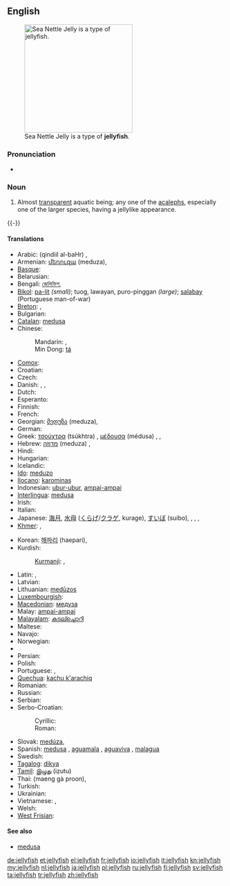 {{wikipedia}}
==English==
[[Image:Sea Nettle Jelly 1.jpg|250px|thumb|right|Sea Nettle Jelly is a type of '''jellyfish'''.]]

===Pronunciation===
* {{audio|en-us-jellyfish.ogg|Audio (US)}}

===Noun===
{{en-noun|jellyfish|pl2=jellyfishes}}

# {{zoology}} Almost [[transparent]] aquatic being; any one of the [[acaleph]]s, especially one of the larger species, having a jellylike appearance.
{{-}}

====Translations====
{{trans-top|aquatic being}}
* Arabic: {{Arab|[[قنديل البحر]]}} (qindiil al-baHr) {{m}}, {{t|ar|قنديل البحر|m|tr=qindīl al-baḥr|sc=Arab}}
* Armenian: [[մեդուզա]] (meduza), {{t|hy|մեդուզա|tr=meduza|sc=Armn}}
* [[Basque]]: {{t|eu|marmoka|xs=Basque}}
* Belarusian: {{t|be|медуза|f|tr=medúza|sc=Cyrl}}
* Bengali: [[জেলিফিশ]], {{t|bn|জেলিফিশ|tr=jeliphish|sc=Beng}}
* [[Bikol]]: [[pa-lit]] ''(small)''; tuog, lawayan, puro-pinggan ''(large)''; [[salabay]] (Portuguese man-of-war)
* [[Breton]]: {{t|br|morgaoulenn|f}}, {{t|br|blonegenn-vor|f}}
* Bulgarian: {{t-|bg|медуза|f}}
* [[Catalan]]: [[medusa]] {{f}}
* Chinese:
*: Mandarin: {{t-|cmn|水母|tr=shuǐmǔ|sc=Hani}}, {{t-|cmn|海蜇|tr=hǎizhé|sc=Hani}}
*: Min Dong: [[tá]]
* [[Comox]]: {{tø|coo|q̓ʊpɬanačaɬ}}
* Croatian: {{t-|hr|meduza|f}}
* Czech: {{t-|cs|medůza|f}}
* Danish: {{t-|da|gople|c}}, {{t-|da|vandmand|c}}, {{t-|da|brandmand|c}}
* Dutch: {{t+|nl|kwal|f}}
* Esperanto: {{t-|eo|meduzo|xs=Esperanto}}
* Finnish: {{t-|fi|meduusa}}
* French: {{t+|fr|méduse|f}}
* Georgian: [[მედუზა]] (meduza), {{t|ka|მედუზა|tr=meduza|sc=Geor}}
* German: {{t+|de|Qualle|f}}
* Greek: [[τσούχτρα]] (tsúkhtra) {{f}}, [[μέδουσα]] (médusa) {{f}}, {{t|el|τσούχτρα|f|tr=tsúchtra|sc=Grek}}, {{t|el|μέδουσα|f|tr=médusa|sc=Grek}}
* Hebrew: [[מדוזה]] (meduza) {{f}}, {{t|he|מדוזה|f|tr=meduza|sc=Hebr}}
* Hindi: {{t|hi|जेलिफ़िश|tr=jelifiś|sc=Deva}}
* Hungarian: {{t|hu|medúza}}
* Icelandic: {{t|is|marglytta|f}}
* [[Ido]]: [[meduzo]]
* [[Ilocano]]: [[karominas]]
* Indonesian: [[ubur-ubur]], [[ampai-ampai]]
* [[Interlingua]]: [[medusa]]
* Irish: {{t|ga|smugairle róin|m}}
* Italian: {{t+|it|medusa|f}}
* Japanese: [[海月]], [[水母]] ([[くらげ]]/[[クラゲ]], kurage), [[すいぼ]] (suibo), {{t|ja|海月|sc=Jpan}}, {{t|ja|水母|tr=くらげ, kurage|sc=Jpan}}, {{t|ja|クラゲ|tr=kurage|sc=Jpan}}, {{t|ja|すいぼ|tr=suibo|sc=Jpan}}
* [[Khmer]]: {{t|km|ខ្ញែសមុទ្រ|tr=kɲae saʔmot|sc=Khmr|xs=Khmer}}, {{t|km|ជំពុលទឹក|tr=kampuptik|sc=Khmr|xs=Khmer}}
{{trans-mid}}
* Korean: [[해파리]] (haepari), {{t|ko|해파리|tr=haepari|sc=Kore}}
* Kurdish:
*: [[Kurmanji]]: {{t|ku|pişemasî}}, {{t|ku|medûsa}}
* Latin: {{t-|la|pulmo}}, {{t-|la|halipleumon}}
* Latvian: {{t-|lv|medūza|xs=Latvian}}
* Lithuanian: [[medūzos]]
* [[Luxembourgish]]: {{t|lb|Jelliskapp|m}}
* [[Macedonian]]: [[медуза]]
* Malay: [[ampai-ampai]]
* [[Malayalam]]: [[കടല്ച്ചൊറി]]
* Maltese: {{t-|mt|brama|f|xs=Maltese}}
* Navajo: {{tø|nv|jélii łóóʼ}}
* Norwegian: {{t-|no|manet}}
* {{trreq|ang}}
* Persian: {{t+|fa|کاواکان یاتوتیاء البحراقیانوس|xs=Persian}}
* Polish: {{t+|pl|meduza|f}}
* Portuguese: {{t+|pt|medusa|f}}, {{t+|pt|aguá-viva|f}}
* [[Quechua]]: [[kachu k'arachiq]]
* Romanian: {{t+|ro|meduză|f}}
* Russian: {{t+|ru|медуза|f|tr=medúza}}
* Serbian: {{t-|sr|медуза|sc=Cyrl}}
* Serbo-Croatian:
*: Cyrillic: {{t|sh|медуза|f}}
*: Roman: {{t|sh|meduza|f}}
* Slovak: [[medúza]], {{t|sk|medúza|f}}
* Spanish: [[medusa]] {{f}}, [[aguamala]] {{m}} {{qualifier|Colombia|Costa Rica|Cuba|Ecuador|Mexico|Nicaragua|Panama|Southern Spain|Venezuela}}, [[aguaviva]] {{m}} {{qualifier|Argentina|Southern Spain and Canary Islands|Uruguay}}, [[malagua]] {{f}} {{qualifier|Peru}}
* Swedish: {{t+|sv|manet|c}}
* [[Tagalog]]: [[dikya]]
* [[Tamil]]: [[இழுது]] (iẓutu)
* Thai: {{Thai|[[แมงกะพรุน]]}} (maeng gà proon), {{t|th|แมงกะพรุน|tr=maeng gà proon|sc=Thai}}
* Turkish: {{t+|tr|denizanası}}
* Ukrainian: {{t-|uk|медуза|f|xs=Ukrainian}}
* Vietnamese: {{t+|vi|sứa|xs=Vietnamese}}, {{t|vi|con sứa}}
* Welsh: {{t|cy|sglefren fôr|xs=Welsh}}
* [[West Frisian]]: {{t-|fy|kwab|c|xs=West Frisian}}
{{trans-bottom}}

====See also====
* [[medusa]]

[[de:jellyfish]]
[[et:jellyfish]]
[[el:jellyfish]]
[[fr:jellyfish]]
[[io:jellyfish]]
[[it:jellyfish]]
[[kn:jellyfish]]
[[my:jellyfish]]
[[nl:jellyfish]]
[[ja:jellyfish]]
[[pl:jellyfish]]
[[ru:jellyfish]]
[[fi:jellyfish]]
[[sv:jellyfish]]
[[ta:jellyfish]]
[[tr:jellyfish]]
[[zh:jellyfish]]